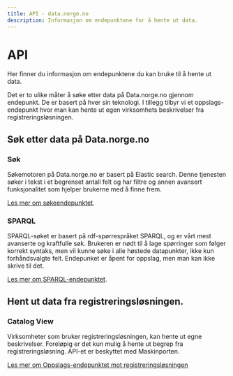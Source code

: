 ```yaml
---
title: API - data.norge.no
description: Informasjon om endepunktene for å hente ut data.
---
```


# API

<Ingress>Her finner du informasjon om endepunktene du kan bruke til å hente ut data.</Ingress>

Det er to ulike måter å søke etter data på Data.norge.no gjennom endepunkt. De er basert på hver sin teknologi. I tillegg tilbyr vi et oppslags-endepunkt hvor man kan hente ut egen virksomhets beskrivelser fra registreringsløsningen.

## Søk etter data på Data.norge.no

### Søk

Søkemotoren på Data.norge.no er basert på Elastic search. Denne tjenesten søker i tekst i et begrenset antall felt og har filtre og annen avansert funksjonalitet som hjelper brukerne med å finne frem.

[Les mer om søkeendepunktet](/nb/technical/api/search).

### SPARQL

SPARQL-søket er basert på rdf-spørrespråket SPARQL, og er vårt mest avanserte og kraftfulle søk. Brukeren er nødt til å lage spørringer som følger korrekt syntaks, men vil kunne søke i alle høstede datapunkter, ikke kun forhåndsvalgte felt. Endepunket er åpent for oppslag, men man kan ikke skrive til det.

[Les mer om SPARQL-endepunktet](/nb/technical/api/sparql).

## Hent ut data fra registreringsløsningen.

### Catalog View

Virksomheter som bruker registreringsløsningen, kan hente ut egne beskrivelser. Foreløpig er det kun mulig å hente ut begrep fra registreringsløsning. API-et er beskyttet med Maskinporten.

[Les mer om Oppslags-endepunktet mot registreringsløsningen](/nb/technical/api/catalog-view)
